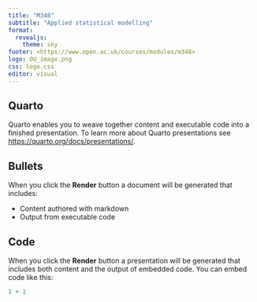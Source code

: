 ```yaml
---
title: "M348"
subtitle: "Applied statistical modelling"
format: 
  revealjs:
    theme: sky
footer: <https://www.open.ac.uk/courses/modules/m348>
logo: OU_image.png
css: logo.css
editor: visual
---
```


## Quarto

Quarto enables you to weave together content and executable code into a finished presentation. To learn more about Quarto presentations see <https://quarto.org/docs/presentations/>.

## Bullets

When you click the **Render** button a document will be generated that includes:

-   Content authored with markdown
-   Output from executable code

## Code

When you click the **Render** button a presentation will be generated that includes both content and the output of embedded code. You can embed code like this:

```r
1 + 1
```
